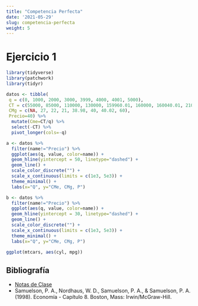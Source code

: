 ```yaml
---
title: "Competencia Perfecta"
date: '2021-05-29'
slug: competencia-perfecta
weight: 5
---
```


# Ejercicio 1

```r


library(tidyverse)
library(patchwork)
library(tidyr)

datos <- tibble( 
 q = c(0, 1000, 2000, 3000, 3999, 4000, 4001, 5000), 
 CT = c(55000, 85000, 110000, 130000, 159960.01, 160000, 160040.01, 210000), 
 CMg = c(NA, 27, 22, 21, 38.98, 40, 40.02, 60), 
 Precio=40) %>% 
  mutate(Cme=CT/q) %>% 
  select(-CT) %>% 
  pivot_longer(cols=-q)
```


```r


a <- datos %>%
  filter(name!="Precio") %>% 
  ggplot(aes(q, value, color=name)) +
  geom_hline(yintercept = 50, linetype="dashed") +
  geom_line() + 
  scale_color_discrete("") +
  scale_x_continuous(limits = c(1e3, 5e3)) +
  theme_minimal() +
  labs(x="Q", y="CMe, CMg, P")

b <- datos %>%
  filter(name!="Precio") %>% 
  ggplot(aes(q, value, color=name)) +
  geom_hline(yintercept = 30, linetype="dashed") +
  geom_line() + 
  scale_color_discrete("") +
  scale_x_continuous(limits = c(1e3, 5e3)) +
  theme_minimal() +
  labs(x="Q", y="CMe, CMg, P")

ggplot(mtcars, aes(cyl, mpg))
```


## Bibliografía

- [Notas de Clase](https://org-ind--diapos-econ.netlify.app/)
- Samuelson, P. A., Nordhaus, W. D., Samuelson, P. A., & Samuelson, P. A. (1998). Economía - Capítulo 8. Boston, Mass: Irwin/McGraw-Hill.
